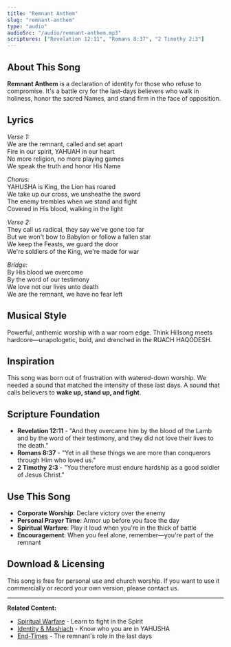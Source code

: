 ```yaml
---
title: "Remnant Anthem"
slug: "remnant-anthem"
type: "audio"
audioSrc: "/audio/remnant-anthem.mp3"
scriptures: ["Revelation 12:11", "Romans 8:37", "2 Timothy 2:3"]
---
```


## About This Song

**Remnant Anthem** is a declaration of identity for those who refuse to compromise. It's a battle cry for the last-days believers who walk in holiness, honor the sacred Names, and stand firm in the face of opposition.

## Lyrics

*Verse 1:*  
We are the remnant, called and set apart  
Fire in our spirit, YAHUAH in our heart  
No more religion, no more playing games  
We speak the truth and honor His Name  

*Chorus:*  
YAHUSHA is King, the Lion has roared  
We take up our cross, we unsheathe the sword  
The enemy trembles when we stand and fight  
Covered in His blood, walking in the light  

*Verse 2:*  
They call us radical, they say we've gone too far  
But we won't bow to Babylon or follow a fallen star  
We keep the Feasts, we guard the door  
We're soldiers of the King, we're made for war  

*Bridge:*  
By His blood we overcome  
By the word of our testimony  
We love not our lives unto death  
We are the remnant, we have no fear left  

## Musical Style

Powerful, anthemic worship with a war room edge. Think Hillsong meets hardcore—unapologetic, bold, and drenched in the RUACH HAQODESH.

## Inspiration

This song was born out of frustration with watered-down worship. We needed a sound that matched the intensity of these last days. A sound that calls believers to **wake up, stand up, and fight**.

## Scripture Foundation

- **Revelation 12:11** - "And they overcame him by the blood of the Lamb and by the word of their testimony, and they did not love their lives to the death."
- **Romans 8:37** - "Yet in all these things we are more than conquerors through Him who loved us."
- **2 Timothy 2:3** - "You therefore must endure hardship as a good soldier of Jesus Christ."

## Use This Song

- **Corporate Worship**: Declare victory over the enemy
- **Personal Prayer Time**: Armor up before you face the day
- **Spiritual Warfare**: Play it loud when you're in the thick of battle
- **Encouragement**: When you feel alone, remember—you're part of the remnant

## Download & Licensing

This song is free for personal use and church worship. If you want to use it commercially or record your own version, please contact us.

---

**Related Content:**
- [Spiritual Warfare](/spiritual-warfare) - Learn to fight in the Spirit
- [Identity & Mashiach](/identity-and-messiah) - Know who you are in YAHUSHA
- [End-Times](/end-times) - The remnant's role in the last days

